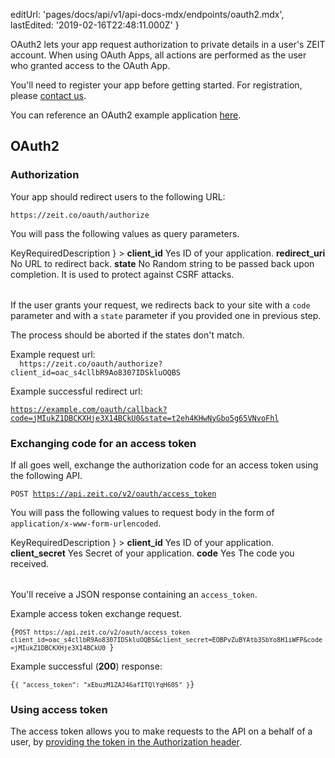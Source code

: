 
  editUrl: 'pages/docs/api/v1/api-docs-mdx/endpoints/oauth2.mdx',
  lastEdited: '2019-02-16T22:48:11.000Z'
}

OAuth2 lets your app request authorization to private details in a user's ZEIT account.
When using OAuth Apps, all actions are performed as the user who granted access to the OAuth App.

You'll need to register your app before getting started. For registration, please [contact us](mailto:team@zeit.co).

You can reference an OAuth2 example application [here](https://github.com/zeit/zeit-oauth2-example).

## OAuth2

### Authorization

Your app should redirect users to the following URL:

```
https://zeit.co/oauth/authorize
```

You will pass the following values as query parameters.

<Table
  head={
    <Row>
      <Cell isHead>Key</Cell>
      <Cell isHead>Required</Cell>
      <Cell isHead>Description</Cell>
    </Row>
  }
>
  <Row>
    <Cell>
      <b>client_id</b>
    </Cell>
    <Cell>Yes</Cell>
    <Cell>ID of your application.</Cell>
  </Row>
  <Row>
    <Cell>
      <b>redirect_uri</b>
    </Cell>
    <Cell>No</Cell>
    <Cell>URL to redirect back.</Cell>
  </Row>
  <Row>
    <Cell>
      <b>state</b>
    </Cell>
    <Cell>No</Cell>
    <Cell>
      Random string to be passed back upon completion. It is used to protect
      against CSRF attacks.
    </Cell>
  </Row>
</Table>

If the user grants your request, we redirects back to your site with a `code` parameter and with a `state` parameter if you provided one in previous step.

The process should be aborted if the states don't match.

<Example>
  Example request url:

<Code>
  https://zeit.co/oauth/authorize?client_id=oac_s4cllbR9Ao8307IDSkluOQBS
</Code>

Example successful redirect url:

<Code>https://example.com/oauth/callback?code=jMIukZ1DBCKXHje3X14BCkU0&state=t2eh4KHwNyGbo5g65VNvoFhl</Code>
</Example>

### Exchanging code for an access token

If all goes well, exchange the authorization code for an access token using the following API.

<Code>POST https://api.zeit.co/v2/oauth/access_token</Code>

You will pass the following values to request body in the form of `application/x-www-form-urlencoded`.

<Table
  head={
    <Row>
      <Cell isHead>Key</Cell>
      <Cell isHead>Required</Cell>
      <Cell isHead>Description</Cell>
    </Row>
  }
>
  <Row>
    <Cell>
      <b>client_id</b>
    </Cell>
    <Cell>Yes</Cell>
    <Cell>ID of your application.</Cell>
  </Row>
  <Row>
    <Cell>
      <b>client_secret</b>
    </Cell>
    <Cell>Yes</Cell>
    <Cell>Secret of your application.</Cell>
  </Row>
  <Row>
    <Cell>
      <b>code</b>
    </Cell>
    <Cell>Yes</Cell>
    <Cell>The code you received.</Cell>
  </Row>
</Table>

You'll receive a JSON response containing an `access_token`.

<Example>
  Example access token exchange request.

<Code>{`POST https://api.zeit.co/v2/oauth/access_token
  client_id=oac_s4cllbR9Ao8307IDSkluOQBS&client_secret=EOBPvZuBYAtb3SbYo8H1iWFP&code=jMIukZ1DBCKXHje3X14BCkU0
  `}</Code>

Example successful (**200**) response:

<Code lang="json">{`{
    "access_token": "xEbuzM1ZAJ46afITQlYqH605"
  }`}</Code>
</Example>

### Using access token

The access token allows you to make requests to the API on a behalf of a user,
by [providing the token in the Authorization header](#api-basics/authentication).
